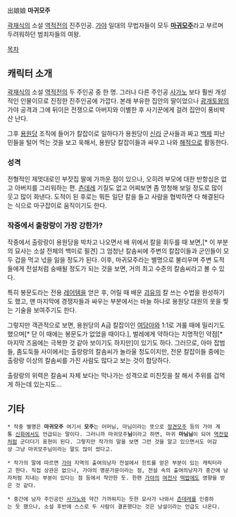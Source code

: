 出娘娘
'''마귀모주'''

[[곽재식]]의 소설 [[역적전]]의 진주인공. [[가야]] 일대의 무법자들이 모두 '''[[마귀]]모주'''라고 부르며 두려워하던 범죄자들의 여왕.

[[목차]]
== 캐릭터 소개 ==
[[곽재식]]의 소설 [[역적전]]의 두 주인공 중 한 명. 그러나 다른 주인공 [[사가노]] 보다 훨씬 개성적인 인물이므로 진정한 진주인공에 가깝다. 본래 부유한 집안의 딸이었으나 [[광개토왕]]의 가야 공격과 그에 뒤이은 전쟁으로 아버지와 이별한 후 사기꾼에게 걸려 집안이 풍비박산 난다.

그후 [[용원당]] 조직에 들어가 칼잡이로 일하다가 용원당이 [[신라]] 군사들과 짜고 [[백제]] 피난민들을 털어 먹는 것을 보고 욱해서, 용원당 칼잡이들과 싸우고 나와 [[해적]]으로 활동한다.

=== 성격 ===
전형적인 제멋대로인 부잣집 딸에 가까운 점이 있으나, 오히려 부모에 대한 반항심은 없고 아버지를 그리워하는 편. [[츤데레]] 기질도 없고 어찌보면 좀 멍청해 보일 정도로 많이 웃고 많이 화낸다. 도적이 된 후로는 뭐든 일단 칼을 들고 사람을 협박하면 다 해결된다는 식으로 마구잡이로 움직이기도 한다.

=== 작중에서 출랑랑이 가장 강한가? ===
작중에서 출랑랑이 용원당을 박차고 나오면서 배 위에서 칼을 휘두를 때 보면,[* 이 부분의 묘사는 소설 전체의 백미로 필견] 그 엄청난 칼솜씨에 주변의 칼잡이들과 군인들이 모두 겁을 먹고 넋을 잃을 정도가 된다. 이후, 마귀모주라는 별명으로 불리우며 주변 도적들에게 전설처럼 숭배될 정도가 되는 것을 보면, 거의 최고 수준의 칼솜씨라고 볼 수 있다.

특히 봉문도라는 전용 [[레어템]]을 얻은 후, 어릴 때 배운 [[괴유]]의 칼 쓰는 수법을 완성하기도 했고, 맨 마지막에 경쟁자들과 싸우는 부분에서는 바늘 하나로 용원당 대원의 옷을 찢는 기술을 보여주기도 한다.

그렇지만 객관적으로 보면, 용원당의 A급 칼잡이인 [[여당아]]와 1:1로 겨룰 때에 밀리기도 했으며[* 단 이 때에는 봉문도가 없었을 때이다.], 벌레에게 약하다는 치명적인 약점[* 마지막 즈음에는 극복한 것 같아 보이기도 하지만]이 있기도 하다. 그러므로, 아마 잡범들, 좀도둑들 사이에서는 출랑랑의 칼솜씨가 놀라울 정도이지만, 전문 칼잡이들 중에는 출랑랑 이상의 칼솜씨를 가진 사람도 많다고 보는 것이 합당하다.

출랑랑의 위력은 칼솜씨 자체 보다는 막나가는 성격으로 미친짓을 잘 해서 주위를 겁먹게 하는데 있는지도...

== 기타 ==
 * 작중 별명은 '''마귀모주''' 여기서 '''모주'''는 어머님, 마님이라는 뜻으로 [[정견모주]] 등의 가야 계통 [[신화]]에서도 언급되는 말이다. 그러니까 마귀모주'''님'''이라고 하면, 마귀 '''마님님'''이 되어 [[역전앞]]처럼 군더더기 표현이 된다. 그렇지만 작가의 말을 보면 그런 것을 알고 있으면서도 어감상 그냥 마귀모주님이라는 말도 많이 썼다고.

 * 작가의 말에 따르면 [[가야]] 지역의 출여의낭자 전설에서 힌트를 얻은 부분이 있는 캐릭터라고 한다. 직접 상관은 없으나, 가야의 명문가문이라는 점, 전설 속의 출여의낭자가 중간에 남자처럼 지내는 부분이 있다는 점 등에서 착안한 듯. 한편 [[가야]]의 [[여전사]] [[떡밥]]에도 영향을 받은 것 같다.

 * 중간에 남자 주인공인 [[사가노]]와 약간 가까워지는 듯한 묘사가 나와서 [[츤데레]]를 인증하는 듯 했으나, 소설 후반에 스스로 두 사람이 결혼했다는 것은 낭설이라는 언급도 나온다.
